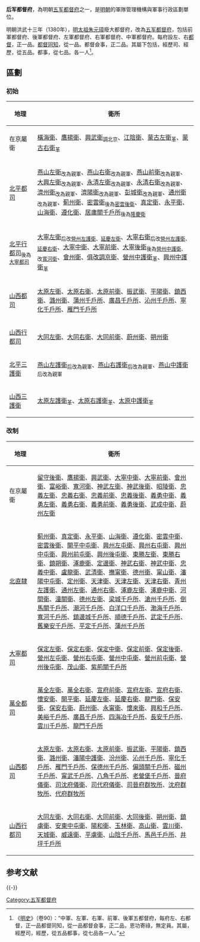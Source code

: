 '''后军都督府'''，為明朝[[五军都督府|五军都督府]]之一，是[[明朝|明朝]]的軍隊管理機構與軍事行政區劃單位。

明朝洪武十三年（1380年），[[明太祖|明太祖]][[朱元璋|朱元璋]]廢大都督府，改為[[五军都督府|五军都督府]]，包括前軍都督府、後軍都督府、左軍都督府、右軍都督府、中軍都督府。每府設左、右[[都督|都督]]，正一品。[[都督同知|都督同知]]，從一品。都督僉事，正二品。其屬下包括，經歷司、經歷，從五品。都事，從七品。各一人<ref>《[[明史|明史]]》（卷90）：“中軍、左軍、右軍、前軍、後軍五都督府，每府左、右都督，正一品都督同知，從一品都督僉事，正二品，恩功寄祿，無定員。其屬，經歷司，經歷，從五品都事，從七品各一人。”</ref>。

== 區劃==
===初始 ===
{| class="wikitable"
|- bgcolor="#CCCCCC"
! width= 15%| 地理!! 衛所 
|-
| 在京屬衛||[[橫海衛|橫海衛]]、[[鷹揚衛|鷹揚衛]]、[[興武衛|興武衛]]<sub>調北京</sub>、[[江陰衛|江陰衛]]、[[蒙古左衛|蒙古左衛]]<sub>革</sub>、[[蒙古右衛|蒙古右衛]]<sub>革</sub>
|-
|[[北平都指挥使司|北平都司]]||[[燕山左衛|燕山左衛]]<sub>改為親軍</sub>、[[燕山右衛|燕山右衛]]<sub>改為親軍</sub>、[[燕山前衛|燕山前衛]]<sub>改為親軍</sub>、[[大興左衛|大興左衛]]<sub>改為親軍</sub>、[[永清左衛|永清左衛]]<sub>改為親軍</sub>、[[永清右衛|永清右衛]]<sub>改為親軍</sub>、[[濟州衛|濟州衛]]<sub>改為親軍</sub>、[[濟陽衛|濟陽衛]]<sub>改為親軍</sub>、[[彭城衛|彭城衛]]<sub>改為親軍</sub>、[[通州衛|通州衛]]<sub>改為親軍</sub>、[[薊州衛|薊州衛]]、[[密雲衛|密雲衛]]<sub>後為[[密雲後衛|密雲後衛]]</sub>、[[真定衛|真定衛]]、[[永平衛|永平衛]]、[[山海衛|山海衛]]、[[遵化衛|遵化衛]]、[[居庸關千戶所|居庸關千戶所]]<sub>後為[[隆慶衛|隆慶衛]]</sub>
|-
|[[北平行都司|北平行都司]]<sub>後為[[大寧都司|大寧都司]]</sub>||[[大寧左衛|大寧左衛]]<sub>后改[[營州左護衛|營州左護衛]]、[[延慶左衛|延慶左衛]]</sub>、[[大寧右衛|大寧右衛]]<sub>后改[[營州左護衛|營州左護衛]]、[[延慶右衛|延慶右衛]]</sub>、[[大寧中衛|大寧中衛]]、[[大寧前衛|大寧前衛]]、[[大寧後衛|大寧後衛]]<sub>後為[[營州中護衛|營州中護衛]]、改[[寬河衛|寬河衛]]</sub>、[[會州衛|會州衛]]、[[俱改調京衛|俱改調京衛]]、[[營州中護衛|營州中護衛]]<sub>革</sub>、[[興州中護衛|興州中護衛]]<sub>革</sub>
|-
|[[山西都司|山西都司]]||[[太原左衛|太原左衛]]、[[太原右衛|太原右衛]]、[[太原前衛|太原前衛]]、[[振武衛|振武衛]]、[[平陽衛|平陽衛]]、[[鎮西衛|鎮西衛]]、[[潞州衛|潞州衛]]、[[蒲州千戶所|蒲州千戶所]]、[[廣昌千戶所|廣昌千戶所]]、[[沁州千戶所|沁州千戶所]]、[[寧化千戶所|寧化千戶所]]、[[雁門千戶所|雁門千戶所]]
|-
|[[山西行都司|山西行都司]]||[[大同左衛|大同左衛]]、[[大同右衛|大同右衛]]、[[大同前衛|大同前衛]]、[[蔚州衛|蔚州衛]]、[[朔州衛|朔州衛]]
|-
|[[北平三護衛|北平三護衛]]||[[燕山左護衛|燕山左護衛]]<sub>后改為親軍</sub>、[[燕山右護衛|燕山右護衛]]<sub>后改為親軍</sub>、[[燕山中護衛|燕山中護衛]]<sub>后改為親軍</sub>
|-
|[[山西三護衛|山西三護衛]]||[[太原左護衛|太原左護衛]]<sub>革</sub>、[[太原右護衛|太原右護衛]]<sub>革</sub>、[[太原中護衛|太原中護衛]]<sub>革</sub>
|}

===改制===
{| class="wikitable"
|- bgcolor="#CCCCCC"
! width= 15%| 地理!! 衛所 
|-
| 在京屬衛||[[留守後衛|留守後衛]]、[[鷹揚衛|鷹揚衛]]、[[興武衛|興武衛]]、[[大寧中衛|大寧中衛]]、[[大寧前衛|大寧前衛]]、[[會州衛|會州衛]]、[[富峪衛|富峪衛]]、[[寬河衛|寬河衛]]、[[神武左衛|神武左衛]]、[[神武後衛|神武後衛]]、[[昭陵衛|昭陵衛]]、[[忠義左衛|忠義左衛]]、[[忠義右衛|忠義右衛]]、[[忠義前衛|忠義前衛]]、[[忠義後衛|忠義後衛]]、[[義勇中衛|義勇中衛]]、[[義勇左衛|義勇左衛]]、[[義勇右衛|義勇右衛]]、[[義勇前衛|義勇前衛]]、[[義勇後衛|義勇後衛]]、[[武成中衛|武成中衛]]、[[蔚州左衛|蔚州左衛]]
|-
|[[北直隸|北直隸]]||[[薊州衛|薊州衛]]、[[真定衛|真定衛]]、[[永平衛|永平衛]]、[[山海衛|山海衛]]、[[遵化衛|遵化衛]]、[[密雲中衛|密雲中衛]]、[[密雲後衛|密雲後衛]]、[[開平中屯衛|開平中屯衛]]、[[興州左屯衛|興州左屯衛]]、[[興州右屯衛|興州右屯衛]]、[[興州中屯衛|興州中屯衛]]、[[興州前屯衛|興州前屯衛]]、[[興州後屯衛|興州後屯衛]]、[[東勝左衛|東勝左衛]]、[[東勝右衛|東勝右衛]]、[[鎮朔衛|鎮朔衛]]、[[涿鹿衛|涿鹿衛]]、[[定邊衛|定邊衛]]、[[神武右衛|神武右衛]]、[[神武中衛|神武中衛]]、[[忠義中衛|忠義中衛]]、[[盧龍衛|盧龍衛]]、[[武清衛|武清衛]]、[[撫甯衛|撫甯衛]]、[[德州衛|德州衛]]、[[甯山衛|甯山衛]]、[[瀋陽中屯衛|瀋陽中屯衛]]、[[定州衛|定州衛]]、[[天津衛|天津衛]]、[[天津左衛|天津左衛]]、[[天津右衛|天津右衛]]、[[青州左護衛|青州左護衛]]、[[通州左衛|通州左衛]]、[[通州右衛|通州右衛]]、[[涿鹿左衛|涿鹿左衛]]、[[涿鹿中衛|涿鹿中衛]]、[[河間衛|河間衛]]、[[潼關衛|潼關衛]]、[[德州左衛|德州左衛]]、[[梁城千戶所|梁城千戶所]]、[[滄州千戶所|滄州千戶所]]、[[倒馬關千戶所|倒馬關千戶所]]、[[潮河千戶所|潮河千戶所]]、[[白洋口千戶所|白洋口千戶所]]、[[渤海千戶所|渤海千戶所]]、[[寬河千戶所|寬河千戶所]]、[[鎮邊城千戶所|鎮邊城千戶所]]、[[順德千戶所|順德千戶所]]、[[武定千戶所|武定千戶所]]、[[舊樂安千戶所|舊樂安千戶所]]、[[平定千戶所|平定千戶所]]、[[蒲州千戶所|蒲州千戶所]]
|-
|[[大寧都司|大寧都司]]||[[保定左衛|保定左衛]]、[[保定右衛|保定右衛]]、[[保定中衛|保定中衛]]、[[保定前衛|保定前衛]]、[[保定後衛|保定後衛]]、[[營州左屯衛|營州左屯衛]]、[[營州右屯衛|營州右屯衛]]、[[營州中屯衛|營州中屯衛]]、[[營州前屯衛|營州前屯衛]]、[[營州後屯衛|營州後屯衛]]、[[茂山衛|茂山衛]]、[[紫荊關千戶所|紫荊關千戶所]]
|-
|[[萬全都司|萬全都司]]||[[萬全左衛|萬全左衛]]、[[萬全右衛|萬全右衛]]、[[宣府前衛|宣府前衛]]、[[宣府左衛|宣府左衛]]、[[宣府右衛|宣府右衛]]、[[懷安衛|懷安衛]]、[[開平衛|開平衛]]、[[延慶左衛|延慶左衛]]、[[延慶右衛|延慶右衛]]、[[龍門衛|龍門衛]]、[[保安衛|保安衛]]、[[保安右衛|保安右衛]]、[[蔚州衛|蔚州衛]]、[[永甯衛|永甯衛]]、[[懷來衛|懷來衛]]、[[興和千戶所|興和千戶所]]、[[美峪千戶所|美峪千戶所]]、[[廣昌千戶所|廣昌千戶所]]、[[四海冶千戶所|四海冶千戶所]]、[[長安千戶所|長安千戶所]]、[[雲川千戶所|雲川千戶所]]、[[龍門千戶所|龍門千戶所]]
|-
|[[山西都司|山西都司]]||[[太原左衛|太原左衛]]、[[太原右衛|太原右衛]]、[[太原前衛|太原前衛]]、[[振武衛|振武衛]]、[[平陽衛|平陽衛]]、[[鎮西衛|鎮西衛]]、[[潞州衛|潞州衛]]、[[瀋陽中護衛|瀋陽中護衛]]、[[汾州衛|汾州衛]]、[[沁州千戶所|沁州千戶所]]、[[寧化千戶所|寧化千戶所]]、[[雁門千戶所|雁門千戶所]]、[[保德州千戶所|保德州千戶所]]、[[偏頭關千戶所|偏頭關千戶所]]、[[磁州千戶所|磁州千戶所]]、[[甯武千戶所|甯武千戶所]]、[[八角千戶所|八角千戶所]]、[[老營堡千戶所|老營堡千戶所]]、[[晉府儀衛|晉府儀衛]]、[[司沈府儀衛|司沈府儀衛]]、[[司代府儀衛|司代府儀衛]]、[[司晉府群牧所|司晉府群牧所]]、[[沈府群牧所|沈府群牧所]]、[[代府群牧所|代府群牧所]]
|-
|[[山西行都司|山西行都司]]||[[大同左衛|大同左衛]]、[[大同右衛|大同右衛]]、[[大同前衛|大同前衛]]、[[大同後衛|大同後衛]]、[[朔州衛|朔州衛]]、[[鎮虜衛|鎮虜衛]]、[[安東中屯衛|安東中屯衛]]、[[陽和衛|陽和衛]]、[[玉林衛|玉林衛]]、[[高山衛|高山衛]]、[[雲川衛|雲川衛]]、[[天城衛|天城衛]]、[[威遠衛|威遠衛]]、[[平虜衛|平虜衛]]、[[山陰千戶所|山陰千戶所]]、[[馬邑千戶所|馬邑千戶所]]、[[井坪千戶所|井坪千戶所]]
|}

== 参考文献 ==
{{Wikisource|明史/卷90}}
{{Reflist}}

{{-}}
{{明朝行政区划|军}}

[[Category:五军都督府|Category:五军都督府]]